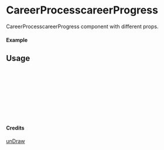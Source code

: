 
<Meta of={CareerProcesscareerProgress} title="unDraw/CareerProcesscareerProgress" />

# CareerProcesscareerProgress

CareerProcesscareerProgress component with different props.

#### Example

<Canvas of={CareerProcesscareerProgress.Primary} />

## Usage

```ts
import { CareerProcesscareerProgress } from "yadl-ui";

const Example = () => {
  return (
      <CareerProcesscareerProgress />
  );
};

export default Example;
```

#### Credits
[unDraw](https://undraw.co/illustrations)
